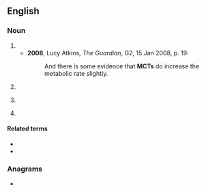 ==English==

===Noun===
{{en-noun|~}}

# {{initialism of|medium-chain triglyceride|lang=en}}
#* '''2008''', Lucy Atkins, ''The Guardian'', G2, 15 Jan 2008, p. 19:
#*: And there is some evidence that '''MCTs''' do increase the metabolic rate slightly.
# {{lb|en|aviation|travel}} {{initialism of|minimum connecting time|lang=en}}
# {{lb|en|uncountable}} {{initialism of|monocrotaline|lang=en}}
# {{lb|en|automotive}} {{initialism of|lang=en|multi-clutch transmission}}

====Related terms====
{{sense|automotive}}
* {{l|en|DCT|gloss=dual clutch transmission}}
* {{l|en|CVT|gloss=continuously variable transmission}}

===Anagrams===
* {{anagrams|en|CMT|CTM|MTC|TCM|cmt|cmt.}}